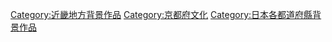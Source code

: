 {{日本行政區劃分類導航|背景作品}}
{{DEFAULTSORT:Kyoto}}
[[Category:近畿地方背景作品|Category:近畿地方背景作品]]
[[Category:京都府文化|Category:京都府文化]]
[[Category:日本各都道府縣背景作品|Category:日本各都道府縣背景作品]]